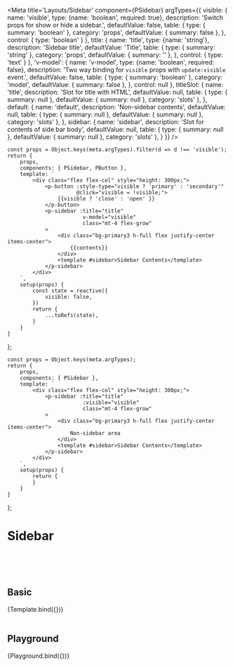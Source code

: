 

<Meta title='Layouts/Sidebar' component={PSidebar} argTypes={{
    visible: {
        name: 'visible',
        type: {name: 'boolean', required: true},
        description: 'Switch props for show or hide a sidebar.',
        defaultValue: false,
        table: {
            type: {
                summary: 'boolean'
            },
            category: 'props',
            defaultValue: {
                summary: false
            },
        },
        control: {
            type: 'boolean'
        }
    },
    title: {
        name: 'title',
        type: {name: 'string'},
        description: 'Sidebar title',
        defaultValue: 'Title',
        table: {
            type: {
                summary: 'string'
            },
            category: 'props',
            defaultValue: {
                summary: ''
            },
        },
        control: {
            type: 'text'
        }
    },
    'v-model': {
        name: 'v-model',
        type: {name: 'boolean', required: false},
        description: 'Two way binding for `visible` props with `update:visible` event.',
        defaultValue: false,
        table: {
            type: {
                summary: 'boolean'
            },
            category: 'model',
            defaultValue: {
                summary: false
            },
        },
        control: null
    },
    titleSlot: {
        name: 'title',
        description: 'Slot for title with HTML',
        defaultValue: null,
        table: {
            type: {
                summary: null
            },
            defaultValue: {
                summary: null
            },
            category: 'slots'
        },
    },
    default: {
        name: 'default',
        description: 'Non-sidebar contents',
        defaultValue: null,
        table: {
            type: {
                summary: null
            },
            defaultValue: {
                summary: null
            },
            category: 'slots'
        },
    },
    sidebar: {
        name: 'sidebar',
        description: 'Slot for contents of side bar body',
        defaultValue: null,
        table: {
            type: {
                summary: null
            },
            defaultValue: {
                summary: null
            },
            category: 'slots'
        },
    }
}} />


    const props = Object.keys(meta.argTypes).filter(d => d !== 'visible');
    return {
        props,
        components: { PSidebar, PButton },
        template: `
            <div class="flex flex-col" style="height: 300px;">
                <p-button :style-type="visible ? 'primary' : 'secondary'"
                          @click="visible = !visible;">
                    {{visible ? 'close' : 'open' }}
                </p-button>
                <p-sidebar :title="title"
                            v-model="visible"
                            class="mt-4 flex-grow"
                >
                    <div class="bg-primary3 h-full flex justify-center items-center">
                        {{contents}}
                    </div>
                    <template #sidebar>Sidebar Contents</template>
                </p-sidebar>
            </div>
        `,
        setup(props) {
            const state = reactive({
                visible: false,
            })
            return {
                ...toRefs(state),
            }
        }
    }
};

    const props = Object.keys(meta.argTypes);
    return {
        props,
        components: { PSidebar },
        template: `
            <div class="flex flex-col" style="height: 300px;">
                <p-sidebar :title="title"
                            :visible="visible"
                            class="mt-4 flex-grow"
                >
                    <div class="bg-primary3 h-full flex justify-center items-center">
                        Non-sidebar area
                    </div>
                    <template #sidebar>Sidebar Contents</template>
                </p-sidebar>
            </div>
        `,
        setup(props) {
            return {
            }
        }
    }
};


# Sidebar
<br/>
<br/>
<br/>

## Basic

<Canvas>
    <Story name="sidebar" argTypes={{
        contents: {
            defaultValue: faker.lorem.lines(50)
        }
    }}>
        {Template.bind({})}
    </Story>
</Canvas>

<br/>
<br/>

## Playground

<Canvas>
    <Story name="playground" >
        {Playground.bind({})}
    </Story>
</Canvas>

<ArgsTable story="playground" />









